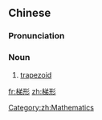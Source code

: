 ==Chinese==
{{zh-forms}}
{{wikipedia|lang=zh}}

===Pronunciation===
{{zh-pron
|m=tīxíng
|c=tai1 jing4
|mn=qz,xm,zz:the-hêng
|cat=n
}}

===Noun===
{{zh-noun}}

# [[trapezoid]]

[[Category:zh:Mathematics]]

[[fr:梯形]]
[[zh:梯形]]